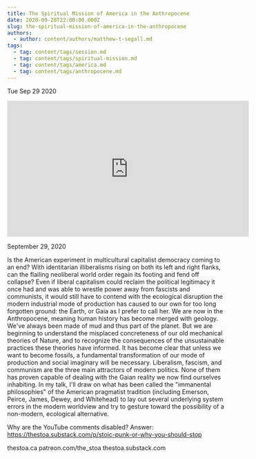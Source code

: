 ```yaml
---
title: The Spiritual Mission of America in the Anthropocene
date: 2020-09-28T22:00:00.000Z
slug: the-spiritual-mission-of-america-in-the-anthropocene
authors:
  - author: content/authors/matthew-t-segall.md
tags:
  - tag: content/tags/session.md
  - tag: content/tags/spiritual-mission.md
  - tag: content/tags/america.md
  - tag: content/tags/anthropocene.md
---
```






Tue Sep 29 2020

<iframe width="560" height="315" src="https://www.youtube.com/embed/K-6LZmFeN9Y" title="The Spiritual Mission of America in the Anthropocene w/ Matthew T. Segall" frameborder="0" allow="accelerometer; autoplay; clipboard-write; encrypted-media; gyroscope; picture-in-picture" allowfullscreen ></iframe>

September 29, 2020

Is the American experiment in multicultural capitalist democracy coming to an end? With identitarian illiberalisms rising on both its left and right flanks, can the flailing neoliberal world order regain its footing and fend off collapse? Even if liberal capitalism could reclaim the political legitimacy it once had and was able to wrestle power away from fascists and communists, it would still have to contend with the ecological disruption the modern industrial mode of production has caused to our own for too long forgotten ground: the Earth, or Gaia as I prefer to call her. We are now in the Anthropocene, meaning human history has become merged with geology. We've always been made of mud and thus part of the planet. But we are beginning to understand the misplaced concreteness of our old mechanical theories of Nature, and to recognize the consequences of the unsustainable practices these theories have informed. It has become clear that unless we want to become fossils, a fundamental transformation of our mode of production and social imaginary will be necessary. Liberalism, fascism, and communism are the three main attractors of modern politics. None of them has proven capable of dealing with the Gaian reality we now find ourselves inhabiting. In my talk, I'll draw on what has been called the "immanental philosophies" of the American pragmatist tradition (including Emerson, Peirce, James, Dewey, and Whitehead) to lay out several underlying system errors in the modern worldview and try to gesture toward the possibility of a non-modern, ecological alternative.

Why are the YouTube comments disabled? Answer: https://thestoa.substack.com/p/stoic-punk-or-why-you-should-stop

thestoa.ca
patreon.com/the_stoa
thestoa.substack.com


